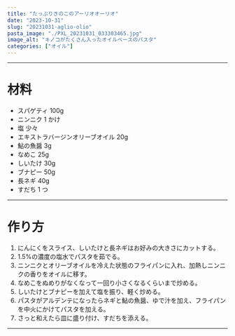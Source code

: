 ```yaml
---
title: "たっぷりきのこのアーリオオーリオ"
date: "2023-10-31"
slug: "20231031-aglio-olio"
pasta_image: "./PXL_20231031_033303465.jpg"
image_alt: "キノコがたくさん入ったオイルベースのパスタ"
categories: ["オイル"]
---
```


---

# 材料

- スパゲティ 100g
- ニンニク 1 かけ
- 塩 少々
- エキストラバージンオリーブオイル 20g
- 鮎の魚醤 3g
- なめこ 25g
- しいたけ 30g
- ブナピー 50g
- 長ネギ 40g
- すだち 1 つ

---

# 作り方

1. にんにくをスライス、しいたけと長ネギはお好みの大きさにカットする。
2. 1.5%の濃度の塩水でパスタを茹でる。
3. ニンニクとオリーブオイルを冷えた状態のフライパンに入れ、加熱しニンニクの香りをオイルに移す。
4. なめこをぬめりがなくなって一回り小さくなるくらいまで炒める。
5. しいたけとブナピーを加えて塩を振り、軽く炒める。
6. パスタがアルデンテになったらネギと鮎の魚醤、ゆで汁を加え、フライパンを中火にかけてパスタを加える。
7. さっと和えたら皿に盛り付け、すだちを添える。

---
